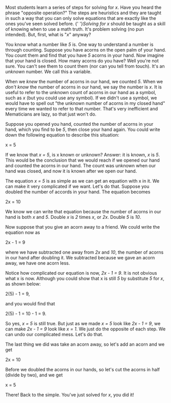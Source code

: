 
<Lesson course = "Algebra" lesson = "1" title = "Solving for a Variable" author = "Caleb Ignace" date = "July 3, 2023" imageName = "acorns.png" tags = "algebra, solve for x, solve for variable, solving for x, solving for variable" description = "Most students learn a series of steps for solving for x. Have you heard the phrase 'opposite operation?' The steps are heuristics and they are taught in such a way that you can only solve equations that are exactly like the ones you've seen solved before.">

Most students learn a series of steps for solving for <I>x</I>.
Have you heard the phrase "opposite operation?"
The steps are heuristics and they are taught in such a way that you can only solve equations that are exactly like the ones you've seen solved before.
{' '}<i>Solving for <I>x</I></i> should be taught as a skill of knowing when to use a math truth.
It's problem solving (no pun intended). But, first, what is "<I>x</I>" anyway?

You know what a number like <I>5</I> is.
One way to understand a number is through counting.
Suppose you have acorns on the open palm of your hand.
You count them and find that you have <I>5</I> acorns in your hand.
Now imagine that your hand is closed. How many acorns do you have?
Well you're not sure.
You can't see them to count them (nor can you tell from touch).
It's an <i>unknown</i> number. We call this a variable.

When we <i>knew</i> the number of acorns in our hand, we counted <I>5</I>.
When we <i>don't know</i> the number of acorns in our hand, we say the number is <I>x</I>.
It is useful to refer to the unknown count of acorns in our hand as a symbol, such as <I>x</I> (but you could use any symbol).
If we didn't use a symbol, we would have to spell out "the unknown number of acorns in my closed hand" every time we wanted to refer to that number.
That's very inefficient and Mematicians are lazy, so that just won't do.

Suppose you opened you hand, counted the number of acorns in your hand, which you find to be <I>5</I>, then close your hand again.
You could write down the following equation to describe this situation:

<M>x = 5</M>

If we know that <I>x = 5</I>, is x known or unknown? Answer: it is known, <I>x</I> is <I>5</I>.
This would be the conclusion that we would reach if we opened our hand and counted the acorns in our hand.
The count was unknown when our hand was closed, and now it is known after we open our hand.

The equation <I>x = 5</I> is as simple as we can get an equation with x in it.
We can make it very complicated if we want. Let's do that.
Suppose you doubled the number of accords in your hand. The equation becomes

<M>2x = 10</M>

We know we can write that equation because the number of acorns in our hand is both <I>x</I> and <I>5</I>.
Double <I>x</I> is <I>2</I> times <I>x</I>, or <I>2x</I>.
Double <I>5</I> is <I>10</I>.

Now suppose that you give an acorn away to a friend. We could write the equation now as

<M>2x - 1 = 9</M>

where we have subtracted one away from <I>2x</I> and <I>10</I>, the number of acorns in our hand after doubling it.
We subtracted because we gave an acorn away, we have one acorn less.

Notice how complicated our equation is now, <I>2x - 1 = 9</I>. It is not obvious what x is now.
Although you could show that x is still <I>5</I> by substitute <I>5</I> for <I>x</I>, as shown below:

<M>2(5) - 1 = 9,</M>

and you would find that

<M>2(5) - 1 = 10 - 1 = 9.</M>

So yes, <I>x = 5</I> is still true.
But just as we made <I>x = 5</I> look like <I>2x - 1 = 9</I>, we can make <I>2x - 1 = 9</I> look like <I>x = 1</I>.
We just do the opposite of each step. We can undo our complicated mess. Let's do that.

The last thing we did was take an acorn away, so let's add an acorn and we get

<M>2x = 10</M>

Before we doubled the acorns in our hands, so let's cut the acorns in half (divide by two), and we get

<M>x = 5</M>

There! Back to the simple. You've just solved for <I>x</I>, you did it!

</Lesson>
